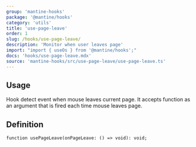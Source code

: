 ```yaml
---
group: 'mantine-hooks'
package: '@mantine/hooks'
category: 'utils'
title: 'use-page-leave'
order: 1
slug: /hooks/use-page-leave/
description: 'Monitor when user leaves page'
import: "import { useOs } from '@mantine/hooks';"
docs: 'hooks/use-page-leave.mdx'
source: 'mantine-hooks/src/use-page-leave/use-page-leave.ts'
---
```



## Usage

Hook detect event when mouse leaves current page.
It accepts function as an argument that is fired each time mouse leaves page.

<Demo data={usePageLeaveDemo} />

## Definition

```tsx
function usePageLeave(onPageLeave: () => void): void;
```
